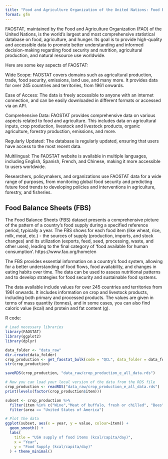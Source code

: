```yaml
---
title: "Food and Agriculture Organization of the United Nations: Food Balance Sheets"
format: gfm
---
```


FAOSTAT, maintained by the Food and Agriculture Organization (FAO) of the United Nations, is the world's largest and most comprehensive statistical database on food, agriculture, and hunger. Its goal is to provide high-quality and accessible data to promote better understanding and informed decision-making regarding food security and nutrition, agricultural production, and natural resource use worldwide.

Here are some key aspects of FAOSTAT:

Wide Scope: FAOSTAT covers domains such as agricultural production, trade, food security, emissions, land use, and many more. It provides data for over 245 countries and territories, from 1961 onwards.

Ease of Access: The data is freely accessible to anyone with an internet connection, and can be easily downloaded in different formats or accessed via an API.

Comprehensive Data: FAOSTAT provides comprehensive data on various aspects related to food and agriculture. This includes data on agricultural inputs, crop production, livestock and livestock products, organic agriculture, forestry production, emissions, and more.

Regularly Updated: The database is regularly updated, ensuring that users have access to the most recent data.

Multilingual: The FAOSTAT website is available in multiple languages, including English, Spanish, French, and Chinese, making it more accessible to users worldwide.

Researchers, policymakers, and organizations use FAOSTAT data for a wide range of purposes, from monitoring global food security and predicting future food trends to developing policies and interventions in agriculture, forestry, and fisheries.

## Food Balance Sheets (FBS)

The Food Balance Sheets (FBS) dataset presents a comprehensive picture of the pattern of a country's food supply during a specified reference period, typically a year. The FBS shows for each food item (like wheat, rice, milk, meat, etc.) - the sources of supply (production, imports, and stock changes) and its utilization (exports, feed, seed, processing, waste, and other uses), leading to the final category of 'food available for human consumption'. https://www.fao.org/home/en

The FBS provides essential information on a country's food system, allowing for a better understanding of food flows, food availability, and changes in eating habits over time. The data can be used to assess nutritional patterns and to develop strategies for food security and sustainable food systems.

The data available include values for over 245 countries and territories from 1961 onwards. It includes information on crop and livestock products, including both primary and processed products. The values are given in terms of mass quantity (tonnes), and in some cases, you can also find caloric value (kcal) and protein and fat content (g).

R code:

```r
# Load necessary libraries
library(FAOSTAT)
library(ggplot2)
library(dplyr)

data_folder <- "data_raw" 
dir.create(data_folder)
crop_production <- get_faostat_bulk(code = "QCL", data_folder = data_folder) # Show the structure of the data
str(crop_production)

saveRDS(crop_production, "data_raw/crop_production_e_all_data.rds")
```

```r
# Now you can load your local version of the data from the RDS file 
crop_production <- readRDS("data_raw/crop_production_e_all_data.rds")
print(levels(factor(crop_production$item)))
```


```r
subset <- crop_production %>% 
  filter(item %in% c("Wine","Meat of buffalo, fresh or chilled", "Bees","Sugar beet", "Natural honey")) %>% 
  filter(area == "United States of America")

# Plot the data
ggplot(subset, aes(x = year, y = value, colour=item)) +
  geom_smooth() +
  labs(
    title = "USA supply of food items (kcal/capita/day)",
    x = "Year",
    y = "Food Supply (kcal/capita/day)"
  ) + theme_minimal()
```

